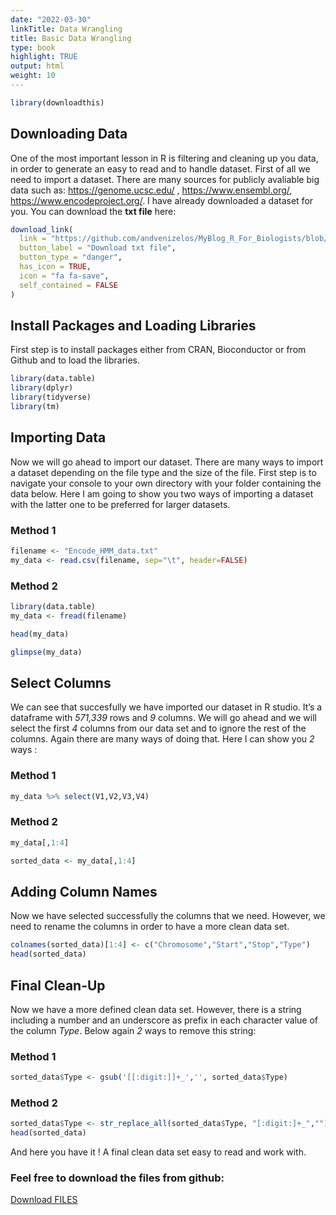 ```yaml
---
date: "2022-03-30"
linkTitle: Data Wrangling
title: Basic Data Wrangling
type: book
highlight: TRUE
output: html
weight: 10
---
```


```r
library(downloadthis)
```
## Downloading Data
One of the most important lesson in R is filtering and cleaning up you data, in order to generate an easy to read and to handle dataset. First of all we need to import a dataset. There are many sources for publicly avaliable big data such as: <https://genome.ucsc.edu/> , <https://www.ensembl.org/>, <https://www.encodeproject.org/>. I have already downloaded a dataset for you. You can download the **txt file** here:

```r
download_link(
  link = "https://github.com/andvenizelos/MyBlog_R_For_Biologists/blob/main/Tip.1/Encode_HMM_data.txt",
  button_label = "Download txt file",
  button_type = "danger",
  has_icon = TRUE,
  icon = "fa fa-save",
  self_contained = FALSE
)
```
## Install Packages and Loading Libraries

First step is to install packages either from CRAN, Bioconductor or from Github and to load the libraries.

```r
library(data.table)
library(dplyr)
library(tidyverse)
library(tm)
```

## Importing Data

Now we will go ahead to import our dataset. There are many ways to import a dataset depending on the file type and the size of the file.
First step is to navigate your console to your own directory with your folder containing the data below.
Here I am going to show you two ways of importing a dataset with the latter one to be preferred for larger datasets.

### Method 1

```r
filename <- "Encode_HMM_data.txt"
my_data <- read.csv(filename, sep="\t", header=FALSE)
```

### Method 2

```r
library(data.table)
my_data <- fread(filename)
```

```r
head(my_data)
```

```r
glimpse(my_data)
```


## Select Columns

We can see that succesfully we have imported our dataset in R studio. It's a dataframe with *571,339* rows and *9* columns. We will go ahead and we will select the first *4* columns from our data set and to ignore the rest of the columns. Again there are many ways of doing that. Here I can show you *2* ways :

### Method 1

```r
my_data %>% select(V1,V2,V3,V4)
```

### Method 2

``` r
my_data[,1:4]
```


``` r
sorted_data <- my_data[,1:4]
```
## Adding Column Names

Now we have selected successfully the columns that we need. However, we need to rename the columns in order to have a more clean data set.

``` r
colnames(sorted_data)[1:4] <- c("Chromosome","Start","Stop","Type")
head(sorted_data)
```


## Final Clean-Up

Now we have a more defined clean data set. However, there is a string including a number and an underscore as prefix in each character value of the column *Type*. Below again *2* ways to remove this string:

### Method 1

```r
sorted_data$Type <- gsub('[[:digit:]]+_','', sorted_data$Type)
```

### Method 2

``` r
sorted_data$Type <- str_replace_all(sorted_data$Type, "[:digit:]+_","")
head(sorted_data)
```


And here you have it ! A final clean data set easy to read and work with.

### Feel free to download the files from github: 

<a id="raw-url" href="https://github.com/andvenizelos/MyBlog_R_For_Biologists/tree/main/Tip.1">Download FILES</a>
